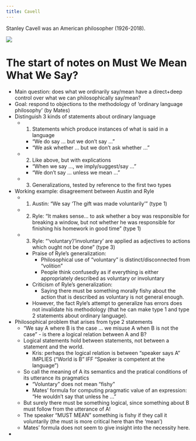 ```yaml
---
title: Cavell
---
```


Stanley Cavell was an American philosopher (1926-2018).

![](/images/headshots/cavell.jpeg)


# The start of notes on Must We Mean What We Say?
- Main question: does what we ordinarily say/mean have a direct+deep control over what we can philosophically say/mean?
- Goal: respond to objections to the methodology of 'ordinary language philosophy' (by Mates)
- Distinguish 3 kinds of statements about ordinary language
  - 1. Statements which produce instances of what is said in a language
    - "We do say ... but we don't say ..."
    - "We ask whether ... but we don't ask whether ..."
  - 2. Like above, but with explications
    - "When we say ..., we imply/suggest/say ..."
    - "We don't say ... unless we mean ..."
  - 3. Generalizations, tested by reference to the first two types
- Working example: disagreement between Austin and Ryle
  - 1. Austin: "We say 'The gift was made voluntarily' " (type 1)
  - 2. Ryle: "It makes sense... to ask whether a boy was responsible for breaking a window, but not whether he was responsible for finishing his homework in  good time" (type 1)
  - 3. Ryle: "'voluntary'/'involuntary' are applied as adjectives to actions which ought not be done" (type 3)
    - Praise of Ryle's generalization:
      - Philosophical use of "voluntary" is distinct/disconnected from "volition"
      - People think confusedly as if everything is either appropriately described as voluntary or involuntary
    - Criticism of Ryle's generalization:
      - Saying there must be something morally fishy about the action that is described as voluntary is not general enough.
    - However, the fact Ryle's attempt to generalize has errors does not invalidate his methodology (that he can make type 1 and type 2 statements about ordinary language).
- Philosophical problem that arises from type 2 statements
  - "We say A where B is the case ... we misuse A when B is not the case" - is there a logical relation between A and B?
  - Logical statements hold between statements, not between a statement and the world.
    - Kris: perhaps the logical relation is between "speaker says A" IMPLIES ("World is B" IFF "Speaker is competent at the language")
  - So call the meaning of A its semantics and the pratical conditions of its utterance its pragmatics
    - "Voluntary" does not mean "fishy"
    - Mates' formula for computing pragmatic value of an expression: "He wouldn't say that unless he ..."
  - But surely there must be something logical, since something about B must follow from the utterance of A!
  - The speaker "MUST MEAN" something is fishy if they call it voluntarily (the must is more critical here than the 'mean')
  - Mates' formula does not seem to give insight into the necessity here.
-
